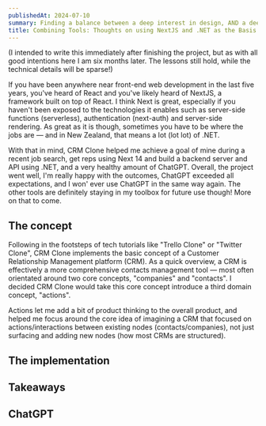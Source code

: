 ```yaml
---
publishedAt: 2024-07-10
summary: Finding a balance between a deep interest in design, AND a deep interest in the code that makes the design work
title: Combining Tools: Thoughts on using NextJS and .NET as the Basis of A Web App
---
```


(I intended to write this immediately after finishing the project, but as with all good intentions here I am six months later. The lessons still hold, while the technical details will be sparse!)

If you have been anywhere near front-end web development in the last five years, you've heard of React and you've likely heard of NextJS, a framework built on top of React. I think Next is great, especially if you haven't been exposed to the technologies it enables such as server-side functions (serverless), authentication (next-auth) and server-side rendering. As great as it is though, sometimes you have to be where the jobs are — and in New Zealand, that means a lot (lot lot) of .NET.

With that in mind, CRM Clone helped me achieve a goal of mine during a recent job search, get reps using Next 14 and build a backend server and API using .NET, and a very healthy amount of ChatGPT. Overall, the project went well, I'm really happy with the outcomes, ChatGPT exceeded all expectations, and I won' ever use ChatGPT in the same way again. The other tools are definitely staying in my toolbox for future use though! More on that to come.

## The concept

Following in the footsteps of tech tutorials like "Trello Clone" or "Twitter Clone", CRM Clone implements the basic concept of a Customer Relationship Management platform (CRM). As a quick overview, a CRM is effectively a more comprehensive contacts management tool — most often orientated around two core concepts, "companies" and "contacts". I decided CRM Clone would take this core concept introduce a third domain concept, "actions".

Actions let me add a bit of product thinking to the overall product, and helped me focus around the core idea of imagining a CRM that focused on actions/interactions between existing nodes (contacts/companies), not just surfacing and adding new nodes (how most CRMs are structured).

## The implementation

## Takeaways

## ChatGPT
